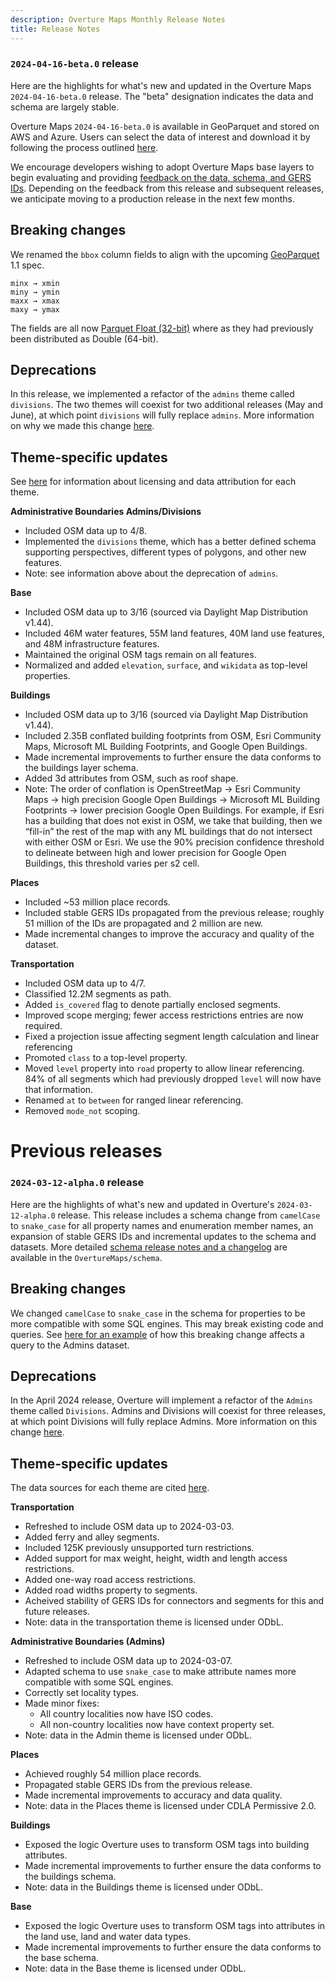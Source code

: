 ```yaml
---
description: Overture Maps Monthly Release Notes
title: Release Notes
---
```

### **`2024-04-16-beta.0` release**

Here are the highlights for what's new and updated in the Overture Maps `2024-04-16-beta.0` release. The "beta" designation indicates the data and schema are largely stable. 

Overture Maps `2024-04-16-beta.0` is available in GeoParquet and stored on AWS and Azure. Users can select the data of interest and download it by following the process outlined [here](https://docs.overturemaps.org/getting-data/).

We encourage developers wishing to adopt Overture Maps base layers to begin evaluating and providing [feedback on the data, schema, and GERS IDs](https://github.com/OvertureMaps/data/discussions). Depending on the feedback from this release and subsequent releases, we anticipate moving to a production release in the next few months.   

## Breaking changes
We renamed the `bbox` column fields to align with the upcoming [GeoParquet](https://geoparquet.org/) 1.1 spec. 

```
minx → xmin
miny → ymin
maxx → xmax
maxy → ymax
```

The fields are all now [Parquet Float (32-bit)](https://parquet.apache.org/docs/file-format/types/) where as they had previously been distributed as Double (64-bit).

## Deprecations
In this release, we implemented a refactor of the `admins` theme called `divisions`. The two themes will coexist for two additional releases (May and June), at which point `divisions` will fully replace `admins`. More information on why we made this change [here](https://github.com/OvertureMaps/schema/discussions/117).

## Theme-specific updates
See [here](data-attribution) for information about licensing and data attribution for each theme.

**Administrative Boundaries Admins/Divisions**
- Included OSM data up to 4/8.
- Implemented the `divisions` theme, which has a better defined schema supporting perspectives, different types of polygons, and other new features.
- Note: see information above about the deprecation of `admins`.

**Base**
- Included OSM data up to 3/16 (sourced via Daylight Map Distribution v1.44).
- Included 46M water features, 55M land features, 40M land use features, and 48M infrastructure features.
- Maintained the original OSM tags remain on all features.
- Normalized and added `elevation`, `surface`, and `wikidata` as top-level properties.

**Buildings**
- Included OSM data up to 3/16 (sourced via Daylight Map Distribution v1.44).
- Included 2.35B conflated building footprints from OSM, Esri Community Maps, Microsoft ML Building Footprints, and Google Open Buildings.
- Made incremental improvements to further ensure the data conforms to the buildings layer schema.
- Added 3d attributes from OSM, such as roof shape.
- Note: The order of conflation is OpenStreetMap → Esri Community Maps → high precision Google Open Buildings → Microsoft ML Building Footprints → lower precision Google Open Buildings. For example, if Esri has a building that does not exist in OSM, we take that building, then we “fill-in” the rest of the map with any ML buildings that do not intersect with either OSM or Esri. We use the 90% precision confidence threshold to delineate between high and lower precision for Google Open Buildings, this threshold varies per s2 cell.


**Places**
- Included ~53 million place records.
- Included stable GERS IDs propagated from the previous release; roughly 51 million of the IDs are propagated and 2 million are new.
- Made incremental changes to improve the accuracy and quality of the dataset.

**Transportation**
- Included OSM data up to 4/7.
- Classified 12.2M segments as path.
- Added `is_covered` flag to denote partially enclosed segments.
- Improved scope merging; fewer access restrictions entries are now required.
- Fixed a projection issue affecting segment length calculation and linear referencing
- Promoted `class` to a top-level property.
- Moved `level` property into `road` property to allow linear referencing. 84% of all segments which had previously dropped `level` will now have that information.
- Renamed `at` to `between` for ranged linear referencing. 
- Removed `mode_not` scoping.



# Previous releases

### **`2024-03-12-alpha.0` release**

Here are the highlights of what's new and updated in Overture's `2024-03-12-alpha.0` release. This release includes a schema change from `camelCase` to `snake_case` for all property names and enumeration member names, an expansion of stable GERS IDs and incremental updates to the schema and datasets. More detailed [schema release notes and a changelog](https://github.com/OvertureMaps/schema/releases/tag/v0.9.0) are available in the `OvertureMaps/schema`.

## Breaking changes
We changed `camelCase` to `snake_case` in the schema for properties to be more compatible with some SQL engines. This may break existing code and queries. See [here for an example](/release-notes/breaking-changes) of how this breaking change affects a query to the Admins dataset.

## Deprecations
In the April 2024 release, Overture will implement a refactor of the `Admins` theme called `Divisions`. Admins and Divisions will coexist for three releases, at which point Divisions will fully replace Admins. More information on this change [here](https://github.com/OvertureMaps/schema/discussions/117).

## Theme-specific updates
The data sources for each theme are cited [here](/release-notes/data-attribution).

**Transportation**
- Refreshed to include OSM data up to 2024-03-03.
- Added ferry and alley segments.
- Included 125K previously unsupported turn restrictions.
- Added support for max weight, height, width and length access restrictions.
- Added one-way road access restrictions.
- Added road widths property to segments.
- Acheived stability of GERS IDs for connectors and segments for this and future releases.
- Note: data in the transportation theme is licensed under ODbL.

**Administrative Boundaries (Admins)**
- Refreshed to include OSM data up to 2024-03-07.
- Adapted schema to use `snake_case` to make attribute names more compatible with some SQL engines.
- Correctly set locality types.
- Made minor fixes:
     - All country localities now have ISO codes.
     - All non-country localities now have context property set.
- Note: data in the Admin theme is licensed under ODbL.

**Places**
- Achieved roughly 54 million place records.
- Propagated stable GERS IDs from the previous release.
- Made incremental improvements to accuracy and data quality.
- Note: data in the Places theme is licensed under CDLA Permissive 2.0.

**Buildings**
- Exposed the logic Overture uses to transform OSM tags into building attributes.
- Made incremental improvements to further ensure the data conforms to the buildings schema.
- Note: data in the Buildings theme is licensed under ODbL.

**Base**
- Exposed the logic Overture uses to transform OSM tags into attributes in the land use, land and water data types.
- Made incremental improvements to further ensure the data conforms to the base schema.
- Note: data in the Base theme is licensed under ODbL.
